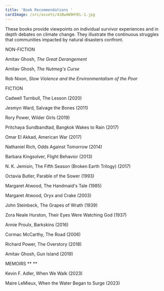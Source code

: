 ```yaml
---
title: 'Book Recommendations '
cardImage: /src/assets/41Bw4W9HYEL-1.jpg
---
```


These books provide viewpoints on individual survivor experiences and in depth debates on climate change. They illustrate the continuous struggles that communities impacted by natural disasters confront.

NON-FICTION

Amitav Ghosh, *The Great Derangement*

Amitav Ghosh, *The Nutmeg's Curse*

Rob Nixon, *Slow Violence and the Environmentalism of the Poor*

FICTION

Cadwell Turnbull, The Lesson (2020)

Jesmyn Ward, Salvage the Bones (2011)

Rory Power, Wilder Girls (2019)

Pritchaya Sundbandtad, Bangkok Wakes to Rain (2017)

Omar El Akkad, American War (2017)

Nathaniel Rich, Odds Against Tomorrow (2014)

Barbara Kingsolver, Flight Behavior (2013)

N. K. Jemisin, The Fifth Season (Broken Earth Trilogy) (2017)

Octavia Butler, Parable of the Sower (1993)

Margaret Atwood, The Handmaid's Tale (1985)

Margaret Atwood, Oryx and Crake (2003)

John Steinbeck, The Grapes of Wrath (1939)

Zora Neale Hurston, Their Eyes Were Watching God (1937)

Annie Proulx, Barkskins (2016)

Cormac McCarthy, The Road (2006)

Richard Power, The Overstory (2018)

Amitav Ghosh, Gun Island (2019)

MEMOIRS \*\* \*\*

Kevin F. Adler, When We Walk (2023)

Maire LeMieux, When the Water Began to Surge (2023)
